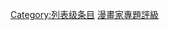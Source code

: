 {{catmore1|[[WikiProject:漫画家|WikiProject:漫画家]]}}
{{Articles by Quality|topic=漫画家|project=漫画家|format=TOC}}
{{empty category}}

[[Category:列表级条目|Category:列表级条目]]
[[Category:漫畫家專題評級|]]